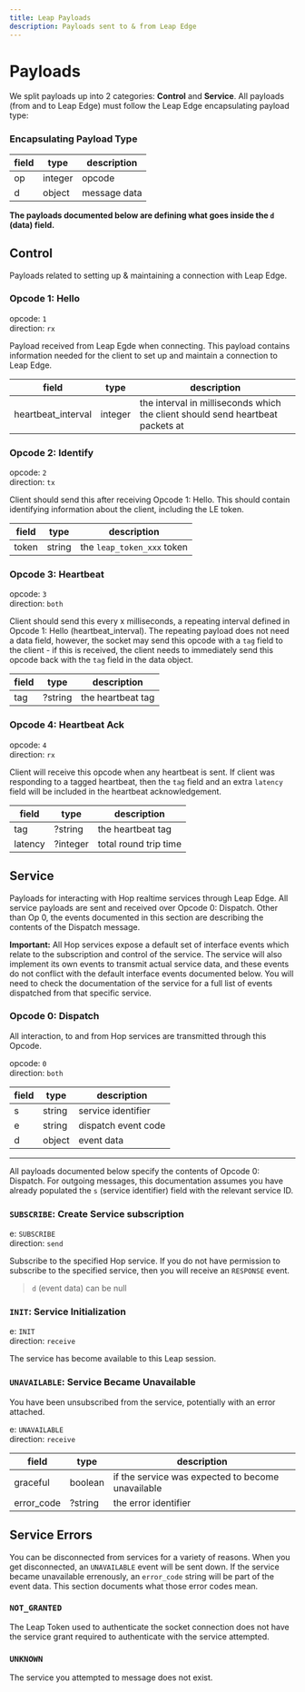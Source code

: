 ```yaml
---
title: Leap Payloads
description: Payloads sent to & from Leap Edge
---
```


# Payloads

We split payloads up into 2 categories: **Control** and **Service**. All payloads (from and to Leap Edge) must follow the Leap Edge encapsulating payload type:

### Encapsulating Payload Type

| field | type    | description  |
| ----- | ------- | ------------ |
| op    | integer | opcode       |
| d     | object  | message data |

**The payloads documented below are defining what goes inside the `d` (data) field.**

## Control

Payloads related to setting up & maintaining a connection with Leap Edge.

### Opcode 1: Hello

opcode: `1`  
direction: `rx`

Payload received from Leap Egde when connecting. This payload contains information needed for the client to set up and maintain a connection to Leap Edge.

| field              | type    | description                                                                    |
| ------------------ | ------- | ------------------------------------------------------------------------------ |
| heartbeat_interval | integer | the interval in milliseconds which the client should send heartbeat packets at |

### Opcode 2: Identify

opcode: `2`  
direction: `tx`

Client should send this after receiving Opcode 1: Hello. This should contain identifying information about the client, including the LE token.

| field | type   | description                |
| ----- | ------ | -------------------------- |
| token | string | the `leap_token_xxx` token |

### Opcode 3: Heartbeat

opcode: `3`  
direction: `both`

Client should send this every x milliseconds, a repeating interval defined in Opcode 1: Hello (heartbeat_interval). The repeating payload does not need a data field, however, the socket may send this opcode with a `tag` field to the client - if this is received, the client needs to immediately send this opcode back with the `tag` field in the data object.

| field | type    | description       |
| ----- | ------- | ----------------- |
| tag   | ?string | the heartbeat tag |

### Opcode 4: Heartbeat Ack

opcode: `4`  
direction: `rx`

Client will receive this opcode when any heartbeat is sent. If client was responding to a tagged heartbeat, then the `tag` field and an extra `latency` field will be included in the heartbeat acknowledgement.

| field   | type     | description           |
| ------- | -------- | --------------------- |
| tag     | ?string  | the heartbeat tag     |
| latency | ?integer | total round trip time |

## Service

Payloads for interacting with Hop realtime services through Leap Edge. All service payloads are sent and received over Opcode 0: Dispatch. Other than Op 0, the events documented in this section are describing the contents of the Dispatch message.

**Important:** All Hop services expose a default set of interface events which relate to the subscription and control of the service. The service will also implement its own events to transmit actual service data, and these events do not conflict with the default interface events documented below. You will need to check the documentation of the service for a full list of events dispatched from that specific service.

### Opcode 0: Dispatch

All interaction, to and from Hop services are transmitted through this Opcode.

opcode: `0`  
direction: `both`

| field | type   | description         |
| ----- | ------ | ------------------- |
| s     | string | service identifier  |
| e     | string | dispatch event code |
| d     | object | event data          |

---

All payloads documented below specify the contents of Opcode 0: Dispatch. For outgoing messages, this documentation assumes you have already populated the `s` (service identifier) field with the relevant service ID.

### `SUBSCRIBE`: Create Service subscription

e: `SUBSCRIBE`  
direction: `send`

Subscribe to the specified Hop service. If you do not have permission to subscribe to the specified service, then you will receive an `RESPONSE` event.

> `d` (event data) can be null

### `INIT`: Service Initialization

e: `INIT`  
direction: `receive`

The service has become available to this Leap session.

### `UNAVAILABLE`: Service Became Unavailable

You have been unsubscribed from the service, potentially with an error attached.

e: `UNAVAILABLE`  
direction: `receive`

| field      | type    | description                                       |
| ---------- | ------- | ------------------------------------------------- |
| graceful   | boolean | if the service was expected to become unavailable |
| error_code | ?string | the error identifier                              |

## Service Errors

You can be disconnected from services for a variety of reasons. When you get disconnected, an `UNAVAILABLE` event will be sent down. If the service became unavailable errenously, an `error_code` string will be part of the event data. This section documents what those error codes mean.

### `NOT_GRANTED`

The Leap Token used to authenticate the socket connection does not have the service grant required to authenticate with the service attempted.

### `UNKNOWN`

The service you attempted to message does not exist.
